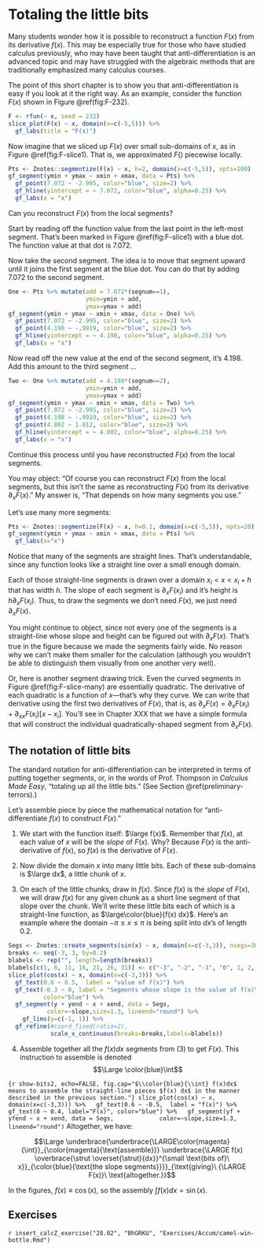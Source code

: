# Totaling the little bits {#totaling-bits}

Many students wonder how it is possible to reconstruct a function $F(x)$ from its derivative $f(x)$. This may be especially true for those who have studied calculus previously, who may have been taught that anti-differentiation is an advanced topic and may have struggled with the algebraic methods that are traditionally emphasized many calculus courses.

The point of this short chapter is to show you that anti-differentiation is easy if you look at it the right way. As an example, consider the function $F(x)$ shown in Figure \@ref(fig:F-232).

```r
F <- rfun(~ x, seed = 232)
slice_plot(F(x) ~ x, domain(x=c(-5,5))) %>%
  gf_labs(title = "F(x)")
```

Now imagine that we sliced up $F(x)$ over small sub-domains of $x$, as in Figure \@ref(fig:F-slice1). That is, we approximated $F()$ piecewise locally.

```r
Pts <- Znotes::segmentize(F(x) ~ x, h=2, domain(x=c(-5,5)), npts=100)
gf_segment(ymin + ymax ~ xmin + xmax, data = Pts) %>%
  gf_point(7.072 ~ -2.995, color="blue", size=2) %>%
  gf_hline(yintercept = ~ 7.072, color="blue", alpha=0.25) %>%
  gf_labs(x = "x")
```

Can you reconstruct $F(x)$ from the local segments? 



Start by reading off the function value from the last point in the left-most segment. That's been marked in Figure \@ref(fig:F-slice1) with a blue dot. The function value at that dot is 7.072. 

Now take the second segment. The idea is to move that segment upward until it joins the first segment at the blue dot. You can do that by adding 7.072 to the second segment.
```r
One <- Pts %>% mutate(add = 7.072*(segnum==1), 
                      ymin=ymin + add,
                      ymax=ymax + add)
gf_segment(ymin + ymax ~ xmin + xmax, data = One) %>%
  gf_point(7.072 ~ -2.995, color="blue", size=2) %>%
  gf_point(4.198 ~ -.9919, color="blue", size=2) %>%
  gf_hline(yintercept = ~ 4.198, color="blue", alpha=0.25) %>%
  gf_labs(x = "x")
```
Now read off the new value at the end of the second segment, it's 4.198. Add this amount to the third segment ...
```r
Two <- One %>% mutate(add = 4.198*(segnum==2), 
                      ymin=ymin + add,
                      ymax=ymax + add)
gf_segment(ymin + ymax ~ xmin + xmax, data = Two) %>%
  gf_point(7.072 ~ -2.995, color="blue", size=2) %>%
  gf_point(4.198 ~ -.9919, color="blue", size=2) %>%
  gf_point(4.802 ~ 1.012, color="blue", size=2) %>%
  gf_hline(yintercept = ~ 4.802, color="blue", alpha=0.25) %>%
  gf_labs(x = "x")
```

Continue this process until you have reconstructed $F(x)$ from the local segments.

You may object: "Of course you can reconstruct $F(x)$ from the local segments, but this isn't the same as reconstructing $F(x)$ from its derivative $\partial_x F(x)$." My answer is, "That depends on how many segments you use."

Let's use many more segments:

```r
Pts <- Znotes::segmentize(F(x) ~ x, h=0.1, domain(x=c(-5,5)), npts=20)
gf_segment(ymin + ymax ~ xmin + xmax, data = Pts) %>%
  gf_labs(x="x")
```

Notice that many of the segments are straight lines. That's understandable, since any function looks like a straight line over a small enough domain. 

Each of those straight-line segments is drawn over a domain $x_i < x < x_i+h$ that has width $h$. The slope of each segment is $\partial_x F(x_i)$ and it's height is $h \partial_x F(x_i)$. Thus, to draw the segments we don't need $F(x)$, we just need $\partial_x F(x)$.

You might continue to object, since not every one of the segments is a straight-line whose slope and height can be figured out with $\partial_x F(x)$. That's true in the figure because we made the segments fairly wide. No reason why we can't make them smaller for the calculation (although you wouldn't be able to distinguish them visually from one another very well).

Or, here is another segment drawing trick. Even the curved segments in Figure \@ref(fig:F-slice-many) are essentially quadratic. The derivative of each quadratic is a function of $x$---that's why they curve. We can write that derivative using the first two derivatives of $F(x)$, that is, as $\partial_x F(x) = \partial_x F(x_i) + \partial_{xx} F(x_i) [x-x_i]$. You'll see in Chapter XXX that we have a simple formula that will construct the individual quadratically-shaped segment from $\partial_x F(x)$. 

## The notation of little bits

The standard notation for anti-differentiation can be interpreted in terms of putting together segments, or, in the words of Prof. Thompson in *Calculus Made Easy*, "totaling up all the little bits." (See Section \@ref(preliminary-terrors).)

Let's assemble piece by piece the mathematical notation for "anti-differentiate $f(x)$ to construct $F(x)$."

1. We start with the function itself: $\large f(x)$. Remember that $f(x)$, at each value of $x$ will be the *slope* of $F(x)$. Why? Because $F(x)$ is the anti-derivative of $f(x)$, so $f(x)$ is the derivative of $F(x)$.

2. Now divide the domain $x$ into many little bits. Each of these sub-domains is $\large dx$, a little chunk of $x$.

3. On each of the little chunks, draw in $f(x)$. Since $f(x)$ is the *slope* of $F(x)$, we will draw $f(x)$ for any given chunk as a short line segment of that slope over the chunk. We'll write these little bits each of which is a straight-line function, as $\large\color{blue}{f(x) dx}$. Here's an example where the domain $-\pi \leq x \leq \pi$ is being split into $dx$'s of length 0.2.

```r
Segs <- Znotes::create_segments(sin(x) ~ x, domain(x=c(-3,3)), nsegs=30)
breaks <- seq(-3, 3, by=0.2)
blabels <- rep("", length=length(breaks))
blabels[c(1, 6, 11, 16, 21, 26, 31)] <- c("-3", "-2", "-1", "0", 1, 2, 3)
slice_plot(cos(x) ~ x, domain(x=c(-3,3))) %>%
  gf_text(0.6 ~ 0.5,  label = "value of f(x)") %>%
  gf_text(-0.3 ~ 0, label = "Segments whose slope is the value of f(x)\nEach segment is an f(x)dx",
          color="blue") %>%
  gf_segment(y + yend ~ x + xend, data = Segs, 
           color=~slope,size=1.3, lineend="round") %>%
    gf_lims(y=c(-1, 1)) %>%
  gf_refine(#coord_fixed(ratio=2),
            scale_x_continuous(breaks=breaks,labels=blabels))
```
4. Assemble together all the $f(x)dx$ segments from (3) to get $F(x)$. This instruction to assemble is denoted 
$$\Large \color{blue}\int$$

```{r show-bits2, echo=FALSE, fig.cap="$\\color{blue}{\\int} f(x)dx$ means to assemble the straight-line pieces $f(x) dx$ in the manner described in the previous section."}
slice_plot(cos(x) ~ x, domain(x=c(-3,3))) %>%
  gf_text(0.6 ~ -0.5,  label = "f(x)") %>%
  gf_text(0 ~ 0.4, label="F(x)", color="blue") %>%
  gf_segment(yf + yfend ~ x + xend, data = Segs, 
           color=~slope,size=1.3, lineend="round")
```
Altogether, we have:

$$\Large \underbrace{\underbrace{\LARGE\color{magenta}{\int}}_{\color{magenta}{\text{assemble}}} \underbrace{\LARGE f(x) \overbrace{\strut \overset{\strut}{dx}}^{\small \text{bits of}\ x}}_{\color{blue}{\text{the slope segments}}}}_{\text{giving}\ {\LARGE F(x)}\ \text{altogether.}}$$

In the figures, $f(x) \equiv \cos(x)$, so the assembly $\int f(x) dx = \sin(x)$.

## Exercises

`r insert_calcZ_exercise("28.02", "BhGRKU", "Exercises/Accum/camel-win-bottle.Rmd")`
